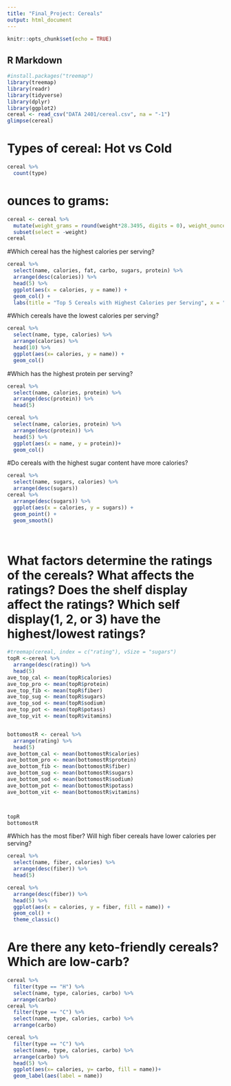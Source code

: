 ```yaml
---
title: "Final_Project: Cereals"
output: html_document
---
```


```r
knitr::opts_chunk$set(echo = TRUE)
```

## R Markdown



```r
#install.packages("treemap")
library(treemap)
library(readr)
library(tidyverse)
library(dplyr)
library(ggplot2) 
cereal <- read_csv("DATA 2401/cereal.csv", na = "-1")
glimpse(cereal)
```
# Types of cereal: Hot vs Cold
```r
cereal %>% 
  count(type)

```


# ounces to grams:
```r
cereal <- cereal %>% 
  mutate(weight_grams = round(weight*28.3495, digits = 0), weight_ounces = weight, rating = ceiling(rating)) %>% 
  subset(select = -weight)
cereal
```

#Which cereal has the highest calories per serving?

```r
cereal %>% 
  select(name, calories, fat, carbo, sugars, protein) %>% 
  arrange(desc(calories)) %>%
  head(5) %>% 
  ggplot(aes(x = calories, y = name)) + 
  geom_col() +
  labs(title = "Top 5 Cereals with Highest Calories per Serving", x = "Calories", y= "Name")


```

#Which cereals have the lowest calories per serving?
```r
cereal %>% 
  select(name, type, calories) %>% 
  arrange(calories) %>% 
  head(10) %>% 
  ggplot(aes(x= calories, y = name)) +
  geom_col()
```

#Which has the highest protein per serving?
```r
cereal %>% 
  select(name, calories, protein) %>% 
  arrange(desc(protein)) %>% 
  head(5)

cereal %>% 
  select(name, calories, protein) %>% 
  arrange(desc(protein)) %>% 
  head(5) %>% 
  ggplot(aes(x = name, y = protein))+
  geom_col()

```

#Do cereals with the highest sugar content have more calories? 
```r
cereal %>% 
  select(name, sugars, calories) %>% 
  arrange(desc(sugars))
cereal %>% 
  arrange(desc(sugars)) %>% 
  ggplot(aes(x = calories, y = sugars)) +
  geom_point() +
  geom_smooth()  

  
```

# What factors determine the ratings of the cereals? What affects the ratings? Does the shelf display affect the ratings?  Which self display(1, 2, or 3) have the highest/lowest ratings? 

```r
#treemap(cereal, index = c("rating"), vSize = "sugars")
topR <-cereal %>% 
  arrange(desc(rating)) %>% 
  head(5) 
ave_top_cal <- mean(topR$calories)
ave_top_pro <- mean(topR$protein)
ave_top_fib <- mean(topR$fiber)
ave_top_sug <- mean(topR$sugars)
ave_top_sod <- mean(topR$sodium)
ave_top_pot <- mean(topR$potass)
ave_top_vit <- mean(topR$vitamins)


bottomostR <- cereal %>% 
  arrange(rating) %>% 
  head(5) 
ave_bottom_cal <- mean(bottomostR$calories)
ave_bottom_pro <- mean(bottomostR$protein)
ave_bottom_fib <- mean(bottomostR$fiber)
ave_bottom_sug <- mean(bottomostR$sugars)
ave_bottom_sod <- mean(bottomostR$sodium)
ave_bottom_pot <- mean(bottomostR$potass)
ave_bottom_vit <- mean(bottomostR$vitamins)



topR
bottomostR
```

#Which has the most fiber? Will high fiber cereals have lower calories per serving?  
```r

cereal %>% 
  select(name, fiber, calories) %>% 
  arrange(desc(fiber)) %>% 
  head(5)

cereal %>% 
  arrange(desc(fiber)) %>% 
  head(5) %>% 
  ggplot(aes(x = calories, y = fiber, fill = name)) +
  geom_col() +
  theme_classic()


```

# Are there any keto-friendly cereals? Which are low-carb? 
```r
cereal %>% 
  filter(type == "H") %>% 
  select(name, type, calories, carbo) %>% 
  arrange(carbo)
cereal %>% 
  filter(type == "C") %>% 
  select(name, type, calories, carbo) %>% 
  arrange(carbo)

cereal %>% 
  filter(type == "C") %>% 
  select(name, type, calories, carbo) %>% 
  arrange(carbo) %>% 
  head(5) %>% 
  ggplot(aes(x= calories, y= carbo, fill = name))+
  geom_label(aes(label = name))
```



